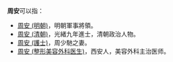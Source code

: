 '''周安'''可以指：
* [[周安_(明朝)|周安 (明朝)]]，明朝軍事將領。
* [[周安_(清朝)|周安 (清朝)]]，光緒九年進士，清朝政治人物。
* [[周安_(護士)|周安 (護士)]]，周少馳之妻。
* [[周安_(整形美容外科医生)|周安 (整形美容外科医生)]]，西安人，美容外科主治医师。
{{disambig|cat=二字周姓人名消歧义|A安}}